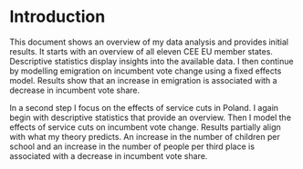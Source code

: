 # Introduction
This document shows an overview of my data analysis and provides initial results. It starts with an overview of all eleven CEE EU member states. Descriptive statistics display insights into the available data. I then continue by modelling emigration on incumbent vote change using a fixed effects model. Results show that an increase in emigration is associated with a decrease in incumbent vote share.

In a second step I focus on the effects of service cuts in Poland. I again begin with descriptive statistics that provide an overview. Then I model the effects of service cuts on incumbent vote change. Results partially align with what my theory predicts. An increase in the number of children per school and an increase in the number of people per third place is associated with a decrease in incumbent vote share.